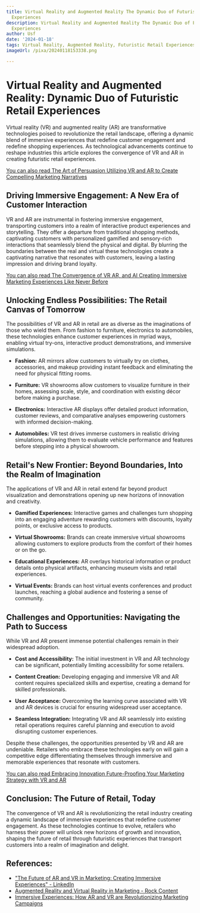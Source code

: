 ```yaml
---
title: Virtual Reality and Augmented Reality The Dynamic Duo of Futuristic Retail
  Experiences
description: Virtual Reality and Augmented Reality The Dynamic Duo of Futuristic Retail
  Experiences
author: Usf
date: '2024-01-18'
tags: Virtual Reality, Augmented Reality, Futuristic Retail Experiences
imageUrl: /pixa/20240118153338.png

---
```

# Virtual Reality and Augmented Reality: Dynamic Duo of Futuristic Retail Experiences

Virtual reality (VR) and augmented reality (AR) are transformative technologies poised to revolutionize the  retail  landscape, offering a dynamic blend of  immersive experiences that redefine customer engagement and redefine shopping experiences. As technological advancements  continue to  reshape industries this article explores the convergence of  VR and AR in creating futuristic retail experiences.

[You can also read The Art of  Persuasion Utilizing VR and AR  to Create Compelling Marketing Narratives](The%20Art%20of%20Persuasion%20Utilizing%20VR%20and%20AR%20to%20Create%20Compelling%20Marketing%20Narratives)


## Driving Immersive  Engagement: A New Era of Customer Interaction
VR and  AR  are instrumental  in fostering immersive  engagement, transporting  customers into a realm of interactive product experiences and  storytelling. They offer a departure from traditional shopping methods, captivating customers  with personalized gamified  and sensory-rich  interactions that seamlessly blend the physical and digital. By blurring  the boundaries between the  real and virtual these technologies create a captivating narrative that resonates with customers, leaving a lasting impression and driving brand loyalty.

[You can also read  The Convergence of VR AR, and  AI Creating Immersive Marketing Experiences  Like Never Before](The%20Convergence%20of%20VR%2C%20AR%2C%20and%20AI%20Creating%20Immersive%20Marketing%20Experiences%20Like%20Never%20Before)


## Unlocking Endless Possibilities: The Retail Canvas of Tomorrow
The  possibilities of VR and AR in retail are as diverse as the imaginations of those who wield them. From fashion to furniture,  electronics to automobiles, these technologies enhance customer experiences in myriad ways, enabling virtual try-ons, interactive product  demonstrations, and immersive  simulations.

- **Fashion:**  AR mirrors allow customers  to  virtually try on clothes, accessories, and makeup providing instant feedback and eliminating the need for physical fitting rooms.

- **Furniture:** VR showrooms allow customers to visualize furniture in their homes, assessing scale, style, and coordination  with existing décor before  making a purchase.

- **Electronics:** Interactive AR displays offer detailed product  information, customer reviews, and  comparative analyses empowering customers with informed decision-making.

- **Automobiles:** VR test drives immerse customers in realistic driving simulations, allowing them to evaluate vehicle performance and features before stepping into a physical showroom.

## Retail's New Frontier:  Beyond Boundaries, Into the Realm of Imagination
The applications  of VR and  AR in retail extend far beyond product visualization and demonstrations opening  up new horizons of innovation and creativity.

-  **Gamified Experiences:** Interactive games and challenges turn shopping into an engaging adventure rewarding customers with discounts, loyalty points, or exclusive access to products.

- **Virtual Showrooms:**  Brands can  create immersive virtual showrooms allowing customers to explore products from the comfort of their homes or on the go.

- **Educational Experiences:**  AR overlays  historical information  or product details onto physical artifacts, enhancing museum  visits and  retail experiences.

- **Virtual Events:** Brands  can host virtual events conferences and product launches, reaching a global audience  and fostering  a sense of community.

## Challenges and Opportunities: Navigating the Path to Success
While VR and AR present immense  potential challenges  remain in their widespread adoption.

- **Cost and Accessibility:** The initial investment in VR and AR technology can be significant, potentially limiting accessibility for some retailers.

- **Content Creation:** Developing engaging and immersive VR and AR content requires specialized skills and expertise, creating a demand for skilled  professionals.

- **User Acceptance:** Overcoming the learning curve associated with VR and AR devices is crucial for  ensuring widespread user acceptance.

-  **Seamless Integration:** Integrating VR and AR seamlessly into existing retail operations requires careful planning and execution to avoid disrupting customer experiences.

Despite these challenges,  the opportunities presented by VR  and AR are undeniable. Retailers who embrace these technologies  early on will gain  a competitive  edge differentiating themselves through immersive and memorable experiences that resonate with customers.

[You can also read Embracing Innovation  Future-Proofing  Your Marketing Strategy with VR and AR](Embracing%20Innovation%20Future-Proofing%20Your%20Marketing%20Strategy%20with%20VR%20and%20AR)


## Conclusion: The Future of Retail, Today
The convergence of VR and AR is revolutionizing the retail industry creating a  dynamic landscape of immersive experiences that redefine customer engagement. As these technologies continue to evolve, retailers who harness  their power will unlock new horizons of growth and innovation, shaping the future  of retail through futuristic experiences that transport customers into a realm of imagination and delight.

## References:
- ["The Future of AR and VR in Marketing: Creating Immersive Experiences" - LinkedIn](https://www.linkedin.com/pulse/future-ar-vr-marketing-creating-immersive-experiences-jalal-umer-ius9e?trk=article-ssr-frontend-pulse_more-articles_related-content-card)
- [Augmented Reality and Virtual Reality in Marketing - Rock Content](https://rockcontent.com/blog/virtual-and-augmented-reality-in-marketing/)
- [Immersive Experiences: How AR and VR are Revolutionizing Marketing Campaigns](https://www.linkedin.com/pulse/immersive-experiences-how-ar-vr-revolutionizing-marketing-campaigns)
